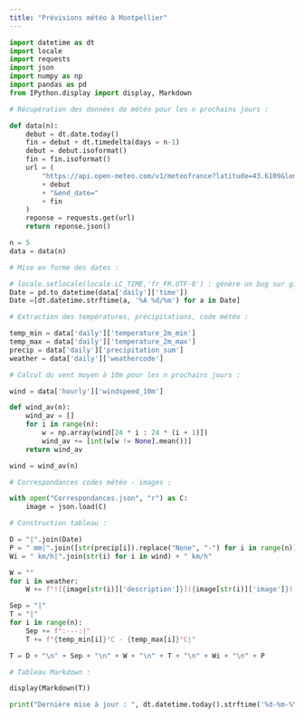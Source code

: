 ```yaml
---
title: "Prévisions météo à Montpellier"
---
```


```python

import datetime as dt
import locale
import requests
import json
import numpy as np
import pandas as pd
from IPython.display import display, Markdown

# Récupération des données de météo pour les n prochains jours :

def data(n):
    debut = dt.date.today()
    fin = debut + dt.timedelta(days = n-1)
    debut = debut.isoformat()
    fin = fin.isoformat()
    url = (
        "https://api.open-meteo.com/v1/meteofrance?latitude=43.6109&longitude=3.8763&hourly=windspeed_10m&daily=weathercode,temperature_2m_max,temperature_2m_min,precipitation_sum,windspeed_10m_max&timezone=Europe%2FBerlin&start_date="
        + debut
        + "&end_date="
        + fin
    )
    reponse = requests.get(url)
    return reponse.json()

n = 5
data = data(n)

# Mise en forme des dates :

# locale.setlocale(locale.LC_TIME,'fr_FR.UTF-8') : génère un bug sur github
Date = pd.to_datetime(data['daily']['time'])
Date =[dt.datetime.strftime(a, '%A %d/%m') for a in Date]

# Extraction des températures, précipitations, code météo :

temp_min = data['daily']['temperature_2m_min']
temp_max = data['daily']['temperature_2m_max']
precip = data['daily']['precipitation_sum']
weather = data['daily']['weathercode']

# Calcul du vent moyen à 10m pour les n prochains jours :

wind = data['hourly']['windspeed_10m']

def wind_av(n):
    wind_av = []
    for i in range(n):
        w = np.array(wind[24 * i : 24 * (i + 1)])
        wind_av += [int(w[w != None].mean())]
    return wind_av

wind = wind_av(n)

# Correspondances codes météo - images :

with open("Correspondances.json", "r") as C:
    image = json.load(C)

# Construction tableau : 

D = "|".join(Date)
P = " mm|".join([str(precip[i]).replace("None", "-") for i in range(n)])
Wi = " km/h|".join(str(i) for i in wind) + " km/h"

W = ""
for i in weather:
    W += f"![{image[str(i)]['description']}]({image[str(i)]['image']})|"

Sep = "|"
T = "|"
for i in range(n):
    Sep += f":---:|"
    T += f"{temp_min[i]}°C - {temp_max[i]}°C|"

T = D + "\n" + Sep + "\n" + W + "\n" + T + "\n" + Wi + "\n" + P

# Tableau Markdown :

display(Markdown(T))

```

```python
print("Dernière mise à jour : ", dt.datetime.today().strftime('%d-%m-%Y %H:%M:%S'))
```